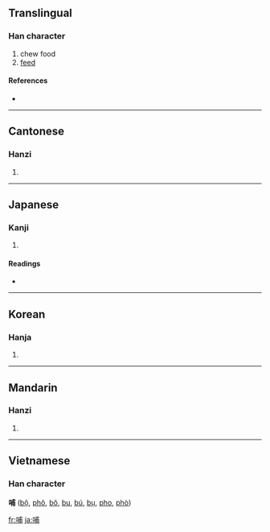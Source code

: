 ==Translingual==

===Han character===
{{Han char|rn=30|rad=口|as=07|sn=10|four=6302<sub>7</sub>|canj=口戈十月 (RIJB)}}

# chew food
# [[feed]]

====References====
* {{Han ref|kx=0191.110|dkj=03676|dj=0410.240|hdz=10626.070|uh=54FA|ud=21754|bh=ADF7|bd=44535}}

----

==Cantonese==

===Hanzi===
{{yue-hanzi|jyut=|y=bou6}}

# {{defn|Cantonese}}

----

==Japanese==

===Kanji===
{{ja-kanji|grade=|rs=口07}}

# {{defn|Japanese}}

====Readings====
* {{ja-readings|on=[[ほ]] (ho)|kun=[[ふくむ]] (fukumu), [[はぐくむ]] (hagukumu)}}

----

==Korean==

===Hanja===
{{ko-hanja|hangeul=포|rv=po|mr=p'o}}

# {{defn|Korean}}

----

==Mandarin==

===Hanzi===
{{cmn-hanzi|pin=[[bǔ]] ([[bu3]])|wg=pu<sup>3</sup>}}

# {{defn|Mandarin}}

----

==Vietnamese==
===Han character===
'''哺''' ([[bộ]], [[phô]], [[bô]], [[bu]], [[bú]], [[bụ]], [[pho]], [[phò]])

[[fr:哺]]
[[ja:哺]]